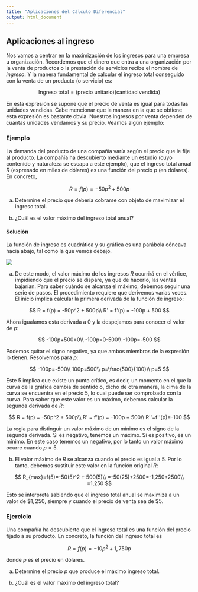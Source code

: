```yaml
---
title: "Aplicaciones del Cálculo Diferencial"
output: html_document
---
```


## Aplicaciones al ingreso

Nos vamos a centrar en la maximización de los ingresos para una empresa u organización. Recordemos que el dinero que entra a una organización por la venta de productos o la prestación de servicios recibe el nombre de _ingreso_. Y la manera fundamental de calcular el ingreso total conseguido con la venta de un producto (o servicio) es:

$$
\text {Ingreso total} = \text {(precio unitario)(cantidad vendida)}
$$

En esta expresión se supone que el precio de venta es igual para todas las unidades vendidas. Cabe mencionar que la manera en la que se obtiene esta expresión es bastante obvia. Nuestros ingresos por venta dependen de cuántas unidades vendamos y su precio. Veamos algún ejemplo:

### Ejemplo

La demanda del producto de una compañía varía según el precio que le fije al producto. La compañía ha descubierto mediante un estudio (cuyo contenido y naturaleza se escapa a este ejemplo), que el ingreso total anual $R$ (expresado en miles de dólares) es una función del precio $p$ (en dólares). En concreto,

$$
R = f(p) = -50p^2 + 500p
$$

a. Determine el precio que debería cobrarse con objeto de maximizar el ingreso total.

b. ¿Cuál es el valor máximo del ingreso total anual?

#### Solución

La función de ingreso es cuadrática y su gráfica es una parábola cóncava hacia abajo, tal como la que vemos debajo. 

![](images/parabola-001.png)

a. De este modo, el valor máximo de los ingresos $R$ ocurrirá en el vértice, impidiendo que el precio se dispare, ya que de hacerlo, las ventas bajarían. Para saber cuándo se alcanza el máximo, debemos seguir una serie de pasos. El procedimiento requiere que derivemos varias veces. El inicio implica calcular la primera derivada de la función de ingreso:

$$
R = f(p) = -50p^2 + 500p\\
R' = f'(p) = -100p + 500
$$

Ahora igualamos esta derivada a $0$ y la despejamos para conocer el valor de $p$:

$$
-100p+500=0\\
-100p=0-500\\
-100p=-500
$$

Podemos quitar el signo negativo, ya que ambos miembros de la expresión lo tienen. Resolvemos para $p$:

$$
-100p=-500\\
100p=500\\
p=\frac{500}{100}\\
p=5
$$

Este $5$ implica que existe un punto crítico, es decir, un momento en el que la curva de la gráfica cambia de sentido o, dicho de otra manera, la cima de la curva se encuentra en el precio $5$, lo cual puede ser comprobado con la curva. Para saber que este valor es un máximo, debemos calcular la segunda derivada de $R$:

$$
R = f(p) = -50p^2 + 500p\\
R' = f'(p) = -100p + 500\\
R''=f''(p)=-100
$$

La regla para distinguir un valor máximo de un mínimo es el signo de la segunda derivada. Si es negativo, tenemos un máximo. Si es positivo, es un mínimo. En este caso tenemos un negativo, por lo tanto un valor máximo ocurre cuando $p=5$. 

b. El valor máximo de $R$ se alcanza cuando el precio es igual a $5$. Por lo tanto, debemos sustituir este valor en la función original $R$:

$$
R_{max}=f(5)=-50(5)^2 + 500(5)\\
=-50(25)+2500=-1,250+2500\\
=1,250
$$

Esto se interpreta sabiendo que el ingreso total anual se maximiza a un valor de $\$1,250$, siempre y cuando el precio de venta sea de $\$5$.

### Ejercicio

Una compañía ha descubierto que el ingreso total es una función del precio fijado a su producto. En concreto, la función del ingreso total es 

$$
R=f(p)=-10p^2+1,750p
$$

donde $p$ es el precio en dólares.

a) Determine el precio $p$ que produce el máximo ingreso total.

b) ¿Cuál es el valor máximo del ingreso total?



